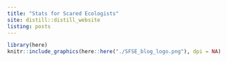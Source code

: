 ---
title: "Stats for Scared Ecologists"
site: distill::distill_website
listing: posts
---

```{r add_logo, layout="l-page", echo = F, eval=T, fig.width=15, fig.asp=.20}
library(here)
knitr::include_graphics(here::here("./SFSE_blog_logo.png"), dpi = NA)
```